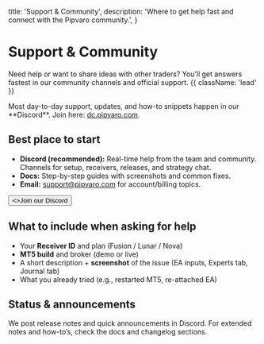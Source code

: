   title: 'Support & Community',
  description:
    'Where to get help fast and connect with the Pipvaro community.',
}

# Support & Community

Need help or want to share ideas with other traders? You’ll get answers fastest in our community channels and official support. {{ className: 'lead' }}

<Note>
  Most day-to-day support, updates, and how-to snippets happen in our **Discord**.
  Join here: <a href="https://dc.pipvaro.com" target="_blank" rel="noopener">dc.pipvaro.com</a>.
</Note>

## Best place to start

- **Discord (recommended):** Real-time help from the team and community.  
  Channels for setup, receivers, releases, and strategy chat.
- **Docs:** Step-by-step guides with screenshots and common fixes.
- **Email:** <a href="mailto:support@pipvaro.com">support@pipvaro.com</a> for account/billing topics.

<div className="not-prose mt-6">
  <Button href="https://dc.pipvaro.com" variant="primary" arrow="right">
    <>Join our Discord</>
  </Button>
</div>

## What to include when asking for help

- Your **Receiver ID** and plan (Fusion / Lunar / Nova)
- **MT5 build** and broker (demo or live)
- A short description + **screenshot** of the issue (EA inputs, Experts tab, Journal tab)
- What you already tried (e.g., restarted MT5, re-attached EA)

## Status & announcements

We post release notes and quick announcements in Discord. For extended notes and how-to’s, check the docs and changelog sections.

